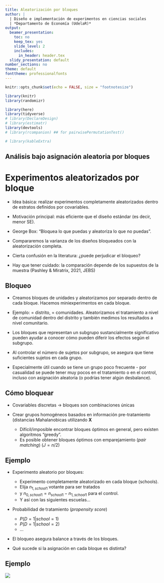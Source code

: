 ```yaml
---
title: Aleatorización por bloques
author: |
  | Diseño e implementación de experimentos en ciencias sociales
  | *Departamento de Economía (UdelaR)*
output:
  beamer_presentation:
    toc: no
    keep_tex: yes
    slide_level: 2
    includes:
      in_header: header.tex
  slidy_presentation: default
number_sections: no
theme: default
fonttheme: professionalfonts
---
```


```r
knitr::opts_chunk$set(echo = FALSE, size = "footnotesize")

library(knitr)
library(randomizr)

library(here)
library(tidyverse)
# library(DeclareDesign)
# library(estimatr)
library(devtools)
# library(rcompanion) ## for pairwisePermutationTest()

# library(kableExtra)

```


## Análisis bajo asignación aleatoria por bloques


<!-- - *Inferencia de aleatorización (p-valores exactos para hipótesis nulas nítidas)*

\tiny 

- FEDAI, capítulo 3 
- CISSBS capítulos 5 y 6, capítulo 9 (secciones 9.3 y 9.8), capítulo 10 (sección 10.3)
- Duflo, E., Glennerster, R., & Kremer, M. (2007). Using randomization in development economics research: A toolkit. Handbook of development economics, 4, 3895-3962. (capítulos 4 y 7)
- EGAP, [10 Things to Know About Randomization Inference](https://egap.org/resource/10-things-to-know-about-hypothesis-testing/)
- Peng Ding, Avi Feller, and Luke Miratrix (2016), “Randomization Inference for Treatment Effect Variation,” Journal of the Royal Statistical Society, Series B 78: 655–671
- Samii, C., & Aronow, P. M. (2012). On equivalencies between design-based and regression-based variance estimators for randomized experiments. Statistics & Probability Letters, 82(2), 365–370.

\normalsize

- *Regresión y ajuste por covariables*

\tiny

- FEDAI, secciones 4.1, 4.2, y 4.3.
- Freedman, David A. 2008. “On Regression Adjustments in Experiments with Several Treatments.” *Annals of Applied Statistics* 2(1): 176–96.
- Lin, Winston. 2013. “Agnostic Notes on Regression Adjustments to Experimental Data: Reexamining Freedman’s Critique.” *The Annals of Applied Statistics* 7(1): 295–318.
- Wager, Stefan, Wenfei Du, Jonathan Taylor, and Robert J. Tibshirani. 2016. “High-Dimensional Regression Adjustments in Randomized Experiments.” *Proceedings of the National Academy of Sciences of the United States of America* 113(45): 12673–78.
 -->


<!-- ![](figs/lyall20093.png){#id .class width=90%} -->

# Experimentos aleatorizados por bloque 

- Idea básica: realizar experimentos completamente aleatorizados dentro de estratos definidos por covariables. \pause

- Motivación principal: más eficiente que el diseño estándar (es decir, menor SE). \pause

- George Box: "Bloquea lo que puedas y aleatoriza lo que no puedas". \pause

- Compararemos la varianza de los diseños bloqueados con la
aleatorización completa. \pause

- Cierta confusión en la literatura: ¿puede perjudicar el bloqueo?

- Hay que tener cuidado: la comparación depende de los supuestos de la muestra (Pashley \& Miratrix, 2021, JEBS)



## Bloqueo

-  Creamos bloques de unidades y aleatorizamos por separado dentro de cada bloque. Hacemos miniexperimentos en cada bloque. 

-  Ejemplo: \textcolor{brown}{bloque} = distrito, \textcolor{brown}{unidades} = comunidades. Aleatorizamos
el tratamiento a nivel de comunidad dentro del distrito y también
medimos los resultados a nivel comunitario.\pause

-  Los bloques que representan un subgrupo sustancialmente significativo pueden ayudar a conocer cómo pueden diferir los efectos según el subgrupo. \pause

-  Al controlar el número de sujetos por subgrupo, se asegura
que tiene suficientes sujetos en cada grupo. \pause

-  Especialmente útil cuando se tiene un grupo poco frecuente - por casualidad se puede tener muy pocos en el tratamiento o en el control, incluso con asignación aleatoria (o podrías tener algún desbalance).

## Cómo bloquear 

- Covariables discretas $\rightarrow$ bloques son combinaciones únicas \pause

- Crear grupos homogéneos basados en información pre-tratamiento (distancias Mahalanobicas utilizando $\mathbf{X}$ 
    + Difícil/imposible encontrar bloques óptimos en general, pero existen algoritmos "greedy".
    + Es posible obtener bloques óptimos con emparejamiento (*pair matching*) ($J = n/2$)


## Ejemplo

- Experimento aleatorio por bloques:
  + Experimento completamente aleatorizado en cada bloque (schools).
  + Elija $n_{1,school 1}$ votante para ser tratados 
  + y $n_{0,school 1} = n_{school 1} - n_{1, school 1}$ para el control.
  + Y así con las siguientes escuelas... \pause

- Probabilidad de tratamiento (*propensity score*)
  + $P(D = 1 | school = 1)$
  + $P(D = 1 | school = 2)$
  + ... \pause

- El bloqueo asegura balance a través de los bloques. \pause 
   
- Qué sucede si la asignación en cada bloque es distinta?



## Ejemplo

![](figs/blocking)


